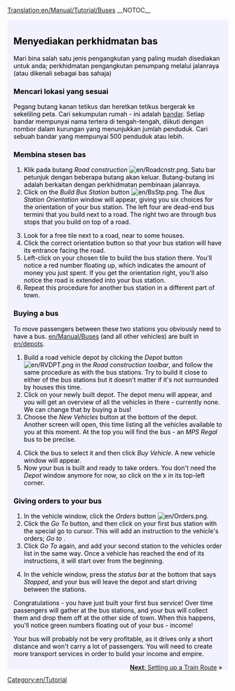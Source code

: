 [[Translation:en/Manual/Tutorial/Buses]]
__NOTOC__
{{en/Tabs|5|2
|Tutorial/ms|1. Permulaan<!--
-->|Tutorial/Buses/ms|2. Bas<!--
-->|Tutorial/Trains/ms|3. Keretapi<!--
-->|Tutorial/Planes/ms|4. Pesawat<!--
-->|Tutorial/Conclusion/ms|5. Kesimpulan}}
<div style="padding:.5em 1em 1em 1em; border-top:none; background-color:#f1f2fe; color:#000;">
{{en/Tutorial}}
==Menyediakan perkhidmatan bas==
Mari bina salah satu jenis pengangkutan yang paling mudah disediakan untuk anda; perkhidmatan pengangkutan penumpang melalui jalanraya (atau dikenali sebagai bas sahaja)
===Mencari lokasi yang sesuai===
Pegang butang kanan tetikus dan heretkan tetikus bergerak ke sekeliling peta. Cari sekumpulan rumah - ini adalah [[ms/town|bandar]]. Setiap bandar mempunyai nama tertera di tengah-tengah, diikuti dengan nombor dalam kurungan yang menunjukkan jumlah penduduk. Cari sebuah bandar yang mempunyai 500 penduduk atau lebih.
{{en/Phototable|[[File:en/tutorial bus 1.png|400px|Sebuah bandar]]|Sebuah bandar|none}}

===Membina stesen bas===
#Klik pada butang ''Road construction'' [[File:en/Roadcnstr.png]]. Satu bar petunjuk dengan beberapa butang akan keluar. Butang-butang ini adalah berkaitan dengan perkhidmatan pembinaan jalanraya.
#Click on the ''Build Bus Station'' button [[File:en/BsStp.png]]. The ''Bus Station Orientation'' window will appear, giving you six choices for the orientation of your bus station. The left four are dead-end bus termini that you build next to a road. The right two are through bus stops that you build on top of a road.
{{en/Phototable|[[File:en/tutorial bus 2.png]]|Selecting an orientation and location.|none|6=:}}
<ol start="3">
<li>Look for a free tile next to a road, near to some houses. 
<li>Click the correct orientation button so that your bus station will have its entrance facing the road.
<li>Left-click on your chosen tile to build the bus station there. You'll notice a red number floating up, which indicates the amount of money you just spent. If you get the orientation right, you'll also notice the road is extended into your bus station.
<li>Repeat this procedure for another bus station in a different part of town.
</ol>
{{en/Phototable|[[File:en/tutorial bus 4.png|400px]]|After building both bus stations.|none|6=:}}

===Buying a bus===
To move passengers between these two stations you obviously need to have a bus. [[en/Manual/Buses]] (and all other vehicles) are built in [[en/depots]].
#Build a road vehicle depot by clicking the ''Depot'' button [[File:en/RVDPT.png]] in the ''Road construction toolbar'', and follow the same procedure as with the bus stations. Try to build it close to either of the bus stations but it doesn't matter if it's not surrounded by houses this time.
#Click on your newly built depot. The depot menu will appear, and you will get an overview of all the vehicles in there - currently none. We can change that by buying a bus!
#Choose the ''New Vehicles'' button at the bottom of the depot. Another screen will open, this time listing all the vehicles available to you at this moment. At the top you will find the bus - an ''MPS Regal'' bus to be precise.
{{en/Phototable|[[File:en/tutorial bus 5.png]]|Inside the depot...|none|6=:}}
<ol start="4">
<li>Click the bus to select it and then click ''Buy Vehicle''. A new vehicle window will appear.
<li>Now your bus is built and ready to take orders. You don't need the ''Depot'' window anymore for now, so click on the x in its top-left corner.
</ol>

===Giving orders to your bus===
#In the vehicle window, click the ''Orders'' button [[File:en/Orders.png]]. 
#Click the ''Go To'' button, and then click on your first bus station with the special go to cursor. This will add an instruction to the vehicle's orders; ''Go to <station name>''. 
#Click ''Go To'' again, and add your second station to the vehicles order list in the same way. Once a vehicle has reached the end of its instructions, it will start over from the beginning.
{{en/Phototable|[[File:en/tutorial bus 6.png]]|Giving orders.|none|6=:}}
<ol start="4">
<li>In the vehicle window, press the ''status bar'' at the bottom that says ''Stopped'', and your bus will leave the depot and start driving between the stations.
</ol>
{{en/Phototable|[[File:en/Tutorial bus 7.png]]|Your first bus is about to arrive at the bus station.|none|6=:}}
Congratulations - you have just built your first bus service! Over time passengers will gather at the bus stations, and your bus will collect them and drop them off at the other side of town. When this happens, you'll notice green numbers floating out of your bus - income!

Your bus will probably not be very profitable, as it drives only a short distance and won't carry a lot of passengers. You will need to create more transport services in order to build your income and empire.


<span style="float: right">[[en/Manual/Tutorial/Trains|'''Next''': Setting up a Train Route]] &raquo;</span>
</div>
[[Category:en/Tutorial]]